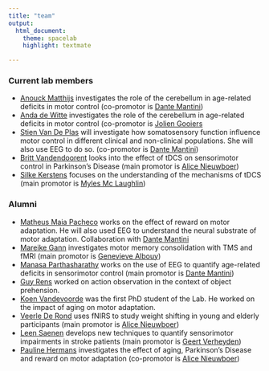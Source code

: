 ```yaml
---
title: "team"
output:
  html_document:
    theme: spacelab
    highlight: textmate 

---
```



### Current lab members
* [Anouck Matthijs](https://www.kuleuven.be/wieiswie/nl/person/00147975) investigates the role of the cerebellum in age-related deficits in motor control (co-promotor is [Dante Mantini](https://www.kuleuven.be/wieiswie/nl/person/00064085))
* [Anda de Witte](https://www.kuleuven.be/wieiswie/nl/person/00146033) investigates the role of the cerebellum in age-related deficits in motor control (co-promotor is [Jolien Gooiers](https://www.kuleuven.be/wieiswie/nl/person/00065645)
* [Stien Van De Plas](https://www.kuleuven.be/wieiswie/nl/person/00118791) will investigate how somatosensory function influence motor control in different clinical and non-clinical populations. She will also use EEG to do so. (co-promotor is [Dante Mantini](https://www.kuleuven.be/wieiswie/nl/person/00064085))
* [Britt Vandendoorent](https://www.kuleuven.be/wieiswie/nl/person/00086733) looks into the effect of tDCS on sensorimotor control in Parkinson's Disease (main promotor is [Alice Nieuwboer](https://www.kuleuven.be/wieiswie/nl/person/00014581))
* [Silke Kerstens](https://www.kuleuven.be/wieiswie/nl/person/00122770) focuses on the understanding of the mechanisms of tDCS (main promotor is [Myles Mc Laughlin](https://www.kuleuven.be/wieiswie/nl/person/00043883))


### Alumni
* [Matheus Maia Pacheco](https://www.kuleuven.be/wieiswie/nl/person/00144244) works on the effect of reward on motor adaptation. He will also used EEG to understand the neural substrate of motor adaptation. Collaboration with [Dante Mantini](https://www.kuleuven.be/wieiswie/nl/person/00064085)
* [Mareike Gann](https://www.kuleuven.be/wieiswie/nl/person/00114278) investigates motor memory consolidation with TMS and fMRI (main promotor is [Genevieve Albouy](https://www.kuleuven.be/wieiswie/nl/person/00096297))
* [Manasa Parthasharathy](https://www.kuleuven.be/wieiswie/nl/person/00118155) works on the use of EEG to quantify age-related deficits in sensorimotor control (main promotor is [Dante Mantini](https://www.kuleuven.be/wieiswie/nl/person/00064085))
* [Guy Rens](http://orcid.org/0000-0002-1000-529X) worked on action observation in the context of object prehension.
* [Koen Vandevoorde](https://scholar.google.be/citations?user=hezciDMAAAAJ&hl=en) was the first PhD student of the Lab. He worked on the impact of aging on motor adaptation.
* [Veerle De Rond](https://www.kuleuven.be/wieiswie/nl/person/00117680) uses fNIRS to study weight shifting in young and elderly participants (main promotor is [Alice Nieuwboer](https://www.kuleuven.be/wieiswie/nl/person/00014581))
* [Leen Saenen](https://www.kuleuven.be/wieiswie/nl/person/00123401) develops new techniques to quantify sensorimotor impairments in stroke patients (main promotor is [Geert Verheyden](https://www.kuleuven.be/wieiswie/nl/person/00029759))
* [Pauline Hermans](https://www.kuleuven.be/wieiswie/nl/person/00120172) investigates the effect of aging, Parkinson's Disease and reward on motor adaptation (co-promotor is [Alice Nieuwboer](https://www.kuleuven.be/wieiswie/nl/person/00014581))